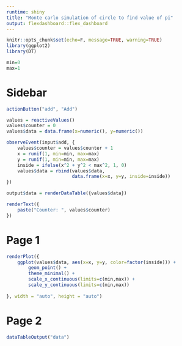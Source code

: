 ---
runtime: shiny
title: "Monte carlo simulation of circle to find value of pi"
output: flexdashboard::flex_dashboard
---


```{r}
knitr::opts_chunk$set(echo=F, message=TRUE, warning=TRUE)
library(ggplot2)
library(DT)
```

```{r}
min=0
max=1
```

Sidebar {.sidebar}
=====================================

```{r}
actionButton("add", "Add")
```

```{r}
values = reactiveValues()
values$counter = 0
values$data = data.frame(x=numeric(), y=numeric())

observeEvent(input$add, { 
    values$counter = values$counter + 1
    x = runif(1, min=min, max=max)
    y = runif(1, min=min, max=max)
    inside = ifelse(x^2 + y^2 < max^2, 1, 0) 
    values$data = rbind(values$data, 
                        data.frame(x=x, y=y, inside=inside))
})

output$data = renderDataTable({values$data})
```

```{r}
renderText({ 
    paste("Counter: ", values$counter)
})
```


Page 1
=====================================  

```{r}
renderPlot({
    ggplot(values$data, aes(x=x, y=y, color=factor(inside))) + 
        geom_point() +
        theme_minimal() +
        scale_x_continuous(limits=c(min,max)) +
        scale_y_continuous(limits=c(min,max))
    
}, width = "auto", height = "auto")
```

Page 2
=====================================  
```{r}
dataTableOutput("data")
```